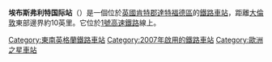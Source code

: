 {{expand|time=2015-09-16T12:30:13+00:00}}
{{unreferenced|time=2015-09-16T12:30:13+00:00}}
{{Infobox GB station
| name         = Ebbsfleet International<br />埃布斯弗利特国际站
| symbol       = rail
| code         = EBD
| dft_category = B
| image_name   = Ebbsfleet International stn eastern entrance.JPG
| caption      =
| manager       = [[Network_Rail|Network Rail]]
| manager1      =
| manager2      =
| owner         = [[倫敦及大陸鐵路|倫敦及大陸鐵路]]
| locale       = [[埃布斯弗利特谷|埃布斯弗利特谷]]，[[肯特郡|肯特郡]]
| borough      = [[達特福德區|達特福德區]]
| platforms    = 6
| start        = 2007年11月19日
| usage0910    = {{pad|1em}}0.284
| usage1011    = {{increase}} 0.717
| usage1112    = {{increase}} 0.912
| usage1213    = {{increase}} 1.175
| usage1314 =  {{increase}}  1.263
| lowint0910   = {{pad|2em}}{{pad|1em}}25,036
| lowint1011   = {{pad|2em}}{{increase}} 32,864
| lowint1112   = {{pad|2em}}{{increase}} 47,238
| lowint1213   = {{pad|2em}}{{increase}} 49,124
| lowint1314   = {{pad|2em}}{{increase}} 53,507

| gridref      = TQ613741
}}
{{歐洲之星RDT}}

'''埃布斯弗利特国际站'''（{{lang-en|Ebbsfleet International railway station}}）是一個位於[[英國|英國]][[肯特郡|肯特郡]][[達特福德區|達特福德區]]的[[鐵路車站|鐵路車站]]，距離[[大倫敦|大倫敦]]東部邊界約10英里。它位於[[1號高速鐵路|1號高速鐵路]]線上。

{{歐洲之星}}
[[Category:東南英格蘭鐵路車站|Category:東南英格蘭鐵路車站]]
[[Category:2007年啟用的鐵路車站|Category:2007年啟用的鐵路車站]]
[[Category:歐洲之星車站|Category:歐洲之星車站]]